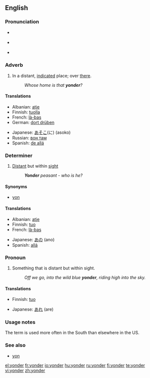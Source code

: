 {{was wotd|2006|December|2}}
==English==

===Pronunciation===
* {{a|RP}} {{IPA|/ˈjɒndə(r)/}}
* {{a|US}} {{IPA|/ˈjɑːndə(r)/}}
* {{audio|en-us-yonder.ogg|Audio (US)}}
*: {{rhymes|ɒndə(r)}}

===Adverb===
{{en-adv|-}}

# In a distant, [[indicate]]d place; over [[there]].
#: ''Whose home is that '''yonder'''?''

====Translations====
{{trans-top|in a distant, indicated place}}
* Albanian: [[atje]]
* Finnish: [[tuolla]]
* French: [[là-bas]]
* German: [[dort drüben]]
{{trans-mid}}
* Japanese: [[あそこ]](に) (asoko)
* Russian: [[вон там]]
* Spanish: [[de allá]]
{{trans-bottom}}

===Determiner===
{{en-det}}

# [[distant|Distant]] but within [[sight]]
#: '' '''Yonder''' peasant - who is he?''

====Synonyms====
* {{sense|distant but within sight}} [[yon]]

====Translations====
{{trans-top|distant but within sight}}
* Albanian: [[atje]]
* Finnish: [[tuo]]
* French: [[là-bas]]
{{trans-mid}}
* Japanese: [[あの]] (ano)
* Spanish: [[allá]]
{{trans-bottom}}

===Pronoun===
{{infl|en|pronoun}}

# Something that is distant but within sight.
#: ''Off we go, into the wild blue '''yonder''', riding high into the sky.''

====Translations====
{{trans-top|something that is distant but within sight}}
* Finnish: [[tuo]]
{{trans-mid}}
* Japanese: [[あれ]] (are)
{{trans-bottom}}

===Usage notes===
The term {{term|yonder}} is used more often in the South than elsewhere in the US.

===See also===
* [[yon]]

[[el:yonder]]
[[fr:yonder]]
[[io:yonder]]
[[hu:yonder]]
[[ru:yonder]]
[[fi:yonder]]
[[te:yonder]]
[[vi:yonder]]
[[zh:yonder]]